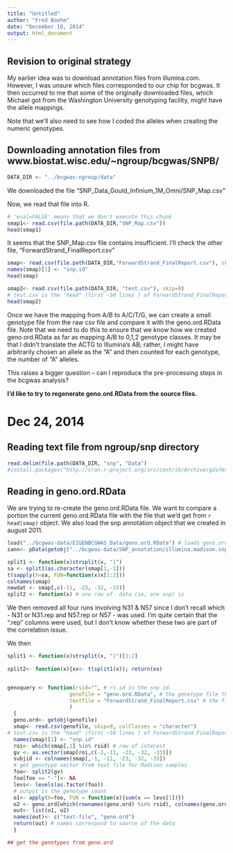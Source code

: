 ```yaml
---
title: "Untitled"
author: "Fred Boehm"
date: "December 16, 2014"
output: html_document
---
```


## Revision to original strategy

My earlier idea was to download annotation files from illumina.com. However, I was unsure which files corresponded to our chip for bcgwas. It then occurred to me that some of the originally downloaded files, which Michael got from the Washington University genotyping facility, might have the allele mappings.

Note that we'll also need to see how I coded the alleles when creating the numeric genotypes.


## Downloading annotation files from www.biostat.wisc.edu/~ngroup/bcgwas/SNPB/

```r
DATA_DIR <- "../bcgwas-ngroup/data"
```

We downloaded the file "SNP_Data_Gould_Infinium_1M_Omni/SNP_Map.csv"

Now, we read that file into R.

```r
# 'eval=FALSE' means that we don't execute this chunk
smap1<- read.csv(file.path(DATA_DIR,"SNP_Map.csv")) 
head(smap1)
```

It seems that the SNP_Map.csv file contains  insufficient. I'll check the other file, "ForwardStrand_FinalReport.csv"

```r
smap<- read.csv(file.path(DATA_DIR,"ForwardStrand_FinalReport.csv"), skip=9, colClasses= "character")
names(smap)[1] <- "snp.id"
head(smap)
```

```r
smap2<- read.csv(file.path(DATA_DIR, "test.csv"), skip=9) 
# test.csv is the "head" (first ~50 lines ) of ForwardStrand_FinalReport.csv
head(smap2)
```


Once we have the mapping from A/B to A/C/T/G, we can create a small genotype file from the raw csv file and compare it with the geno.ord.RData file. Note that we need to do this to ensure that we know how we created geno.ord.RData as far as mapping A/B to 0,1,2 genotype classes. It may be that I didn't translate the ACTG to Illumina's AB; rather, I might have arbitrarily chosen an allele as the "A" and then counted for each genotype, the number of "A" alleles.

This raises a bigger question -- can I reproduce the pre-processing steps in the bcgwas analysis?

**I'd like to try to regenerate geno.ord.RData from the source files.**

# Dec 24, 2014

## Reading text file from ngroup/snp directory

```r
read.delim(file.path(DATA_DIR, "snp", "Data")
#install.packages("http://cran.r-project.org/src/contrib/Archive/gdsfmt/gdsfmt_1.0.0.tar.gz", repos=NULL)
```

## Reading in geno.ord.RData 

We are trying to re-create the geno.ord.RData file. We want to compare a portion the current geno.ord.RData file with the file that we'd get from `r head(smap)` object. We also load the snp annotation object that we created in august 2011.

```r
load("../bcgwas-data/EIGENBCGWAS_Data/geno.ord.RData") # loads geno.ord
sann<- pData(getobj("../bcgwas-data/SNP_annotation/illumina.madison.snp.annot.v3.RData"))
```

```r
split1 <- function(x)strsplit(x, "|")
sa <- split1(as.character(smap[1,-1]))
t(sapply(X=sa, FUN=function(x)x[1:2]))
colnames(smap)
newdat <- smap[,c(-11, -23, -32, -33)]
split2 <- function(x) # one row of  data (ie, one snp) is 

```

We then removed all four runs involving N31 & N57 since I don't recall which - N31 or N31.rep and N57.rep or N57 - was used. I'm quite certain that the ".rep" columns were used, but I don't know whether these two are part of the correlation issue.

We then 

```r
split1 <- function(x)strsplit(x, "|")[1:2]
  
split2<- function(x){xx<- t(split1(x)); return(xx)


genoquery <- function(rsid="", # rs.id is the snp id.
                    genofile = "geno.ord.RData", # the genotype file that is used in Nate's site. Use full path
                    textfile = "ForwardStrand_FinalReport.csv" # the file with Madison's data. Use full path
                    )
  {
  geno.ord<- getobj(genofile)
  smap<- read.csv(genofile, skip=9, colClasses = "character") 
# test.csv is the "head" (first ~50 lines ) of ForwardStrand_FinalReport.csv
  names(smap)[1] <- "snp.id"
  roi<- which(smap[,1] %in% rsid) # row of interest
  gv <- as.vector(smap[roi,c(-1,-11, -23, -32, -33)])
  subjid <- colnames(smap[,-1, -11, -23, -32, -33])
  # get genotype vector from text file for Madison samples  
  foo<- split2(gv)
  foo[foo == "-"]<- NA 
  levs<- levels(as.factor(foo))
  # output is the genotype count
  o1<- apply(X=foo, FUN = function(x){sum(x == levs[1])})
  o2 <- geno.ord[which(rownames(geno.ord) %in% rsid), colnames(geno.ord) %in% subjid]
  out<- list(o1, o2)
  names(out)<- c("text-file", "geno.ord")
  return(out) # names correspond to source of the data
  }

## get the genotypes from geno.ord



```



